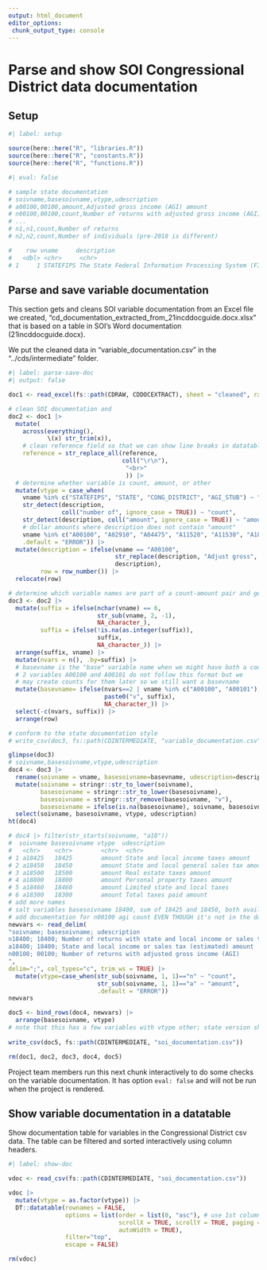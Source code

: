 ```yaml
---
output: html_document
editor_options: 
 chunk_output_type: console
---
```


# Parse and show SOI Congressional District data documentation

## Setup

```r
#| label: setup

source(here::here("R", "libraries.R"))
source(here::here("R", "constants.R"))
source(here::here("R", "functions.R"))

```

```r
#| eval: false

# sample state documentation
# soivname,basesoivname,vtype,udescription
# a00100,00100,amount,Adjusted gross income (AGI) amount
# n00100,00100,count,Number of returns with adjusted gross income (AGI)
# ...
# n1,n1,count,Number of returns
# n2,n2,count,Number of individuals (pre-2018 is different)

#    row vname     description                                                     reference type  vtype basevname
#   <dbl> <chr>     <chr>                                                           <chr>     <chr> <chr> <chr>    
# 1     1 STATEFIPS The State Federal Information Processing System (FIPS) code [3] 01-56     Char  other NA       


```


## Parse and save variable documentation

This section gets and cleans SOI variable documentation from an Excel file we created, "cd_documentation_extracted_from_21incddocguide.docx.xlsx" that is based on a table in SOI's Word documentation (21incddocguide.docx).

We put the cleaned data in "variable_documentation.csv" in the "../cds/intermediate" folder.


```r
#| label: parse-save-doc
#| output: false

doc1 <- read_excel(fs::path(CDRAW, CDDOCEXTRACT), sheet = "cleaned", range = "A2:D169")

# clean SOI documentation and 
doc2 <- doc1 |> 
  mutate(
    across(everything(),
           \(x) str_trim(x)),
    # clean reference field so that we can show line breaks in datatable
    reference = str_replace_all(reference,
                                coll("\r\n"),
                                 "<br>"
                                 )) |> 
  # determine whether variable is count, amount, or other
  mutate(vtype = case_when(
    vname %in% c("STATEFIPS", "STATE", "CONG_DISTRICT", "AGI_STUB") ~ "other",
    str_detect(description,
               coll("number of", ignore_case = TRUE)) ~ "count",
    str_detect(description, coll("amount", ignore_case = TRUE)) ~ "amount",
    # dollar amounts where description does not contain "amount"
    vname %in% c("A00100", "A02910", "A04475", "A11520", "A11530", "A18460") ~ "amount",
    .default = "ERROR")) |> 
  mutate(description = ifelse(vname == "A00100",
                              str_replace(description, "Adjust gross", "Adjusted gross"),
                              description),
         row = row_number()) |> 
  relocate(row)

# determine which variable names are part of a count-amount pair and get the base variable name
doc3 <- doc2 |> 
  mutate(suffix = ifelse(nchar(vname) == 6,
                         str_sub(vname, 2, -1),
                         NA_character_),
         suffix = ifelse(!is.na(as.integer(suffix)),
                         suffix,
                         NA_character_)) |> 
  arrange(suffix, vname) |> 
  mutate(nvars = n(), .by=suffix) |> 
  # basevname is the "base" variable name when we might have both a count and an amount
  # 2 variables A00100 and A00101 do not follow this format but we 
  # may create counts for them later so we still want a basevname
  mutate(basevname= ifelse(nvars==2 | vname %in% c("A00100", "A00101"),
                           paste0("v", suffix),
                           NA_character_)) |> 
  select(-c(nvars, suffix)) |> 
  arrange(row)

# conform to the state documentation style
# write_csv(doc3, fs::path(CDINTERMEDIATE, "variable_documentation.csv")) # old name

glimpse(doc3)
# soivname,basesoivname,vtype,udescription
doc4 <- doc3 |> 
  rename(soivname = vname, basesoivname=basevname, udescription=description) |> 
  mutate(soivname = stringr::str_to_lower(soivname),
         basesoivname = stringr::str_to_lower(basesoivname),
         basesoivname = stringr::str_remove(basesoivname, "v"),
         basesoivname = ifelse(is.na(basesoivname), soivname, basesoivname)) |> 
  select(soivname, basesoivname, vtype, udescription)
ht(doc4)

# doc4 |> filter(str_starts(soivname, "a18"))
#  soivname basesoivname vtype  udescription                            
#   <chr>    <chr>        <chr>  <chr>                                   
# 1 a18425   18425        amount State and local income taxes amount     
# 2 a18450   18450        amount State and local general sales tax amount
# 3 a18500   18500        amount Real estate taxes amount                
# 4 a18800   18800        amount Personal property taxes amount          
# 5 a18460   18460        amount Limited state and local taxes           
# 6 a18300   18300        amount Total taxes paid amount         
# add more names
# salt variables basesoivname 18400, sum of 18425 and 18450, both avail 2015-2021
# add documentation for n00100 agi count EVEN THOUGH it's not in the data
newvars <- read_delim(
"soivname; basesoivname; udescription
n18400; 18400; Number of returns with state and local income or sales tax (estimated)
a18400; 18400; State and local income or sales tax (estimated) amount
n00100; 00100; Number of returns with adjusted gross income (AGI)
",
delim=";", col_types="c", trim_ws = TRUE) |>
  mutate(vtype=case_when(str_sub(soivname, 1, 1)=="n" ~ "count",
                         str_sub(soivname, 1, 1)=="a" ~ "amount",
                         .default = "ERROR"))
newvars

doc5 <- bind_rows(doc4, newvars) |> 
  arrange(basesoivname, vtype)
# note that this has a few variables with vtype other; state version should do the same
  
write_csv(doc5, fs::path(CDINTERMEDIATE, "soi_documentation.csv"))

rm(doc1, doc2, doc3, doc4, doc5)

```

Project team members run this next chunk interactively to do some checks on the variable documentation. It has option `eval: false` and will not be run when the project is rendered.

## Show variable documentation in a datatable

Show documentation table for variables in the Congressional District csv data. The table can be filtered and sorted interactively using column headers.

```r
#| label: show-doc

vdoc <- read_csv(fs::path(CDINTERMEDIATE, "soi_documentation.csv"))

vdoc |>
  mutate(vtype = as.factor(vtype)) |> 
  DT::datatable(rownames = FALSE,
                options = list(order = list(0, "asc"), # use 1st column (0) for sorting
                               scrollX = TRUE, scrollY = TRUE, paging = TRUE, pageLength = 20,
                               autoWidth = TRUE),
                filter="top",
                escape = FALSE)

rm(vdoc)

```

